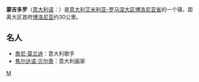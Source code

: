 {{Infobox Settlement
| name = 蒙吉多罗<br/>Monghidoro
| image_skyline = 
| imagesize = 
| image_caption = 
| image_flag = 
| image_shield = 
| pushpin_map = Italy
| pushpin_label_position = bottom
| subdivision_type = 国家
| subdivision_name = {{ITA}}
| subdivision_type1 = [[意大利行政区划|大区]]
| subdivision_name1 = [[艾米利亚-罗马涅大区|艾米利亚-罗马涅大区]]
| subdivision_type2 = [[意大利行政区划|省]]
| subdivision_name2 =  [[博洛尼亚省|博洛尼亚省]]
| elevation_m = 841
| elevation_ft = 
| area_total_km2 = 48.2
| population_as_of = 2004年
| population_total = 3905
| population_density_km2 = auto
| timezone = [[CET|CET]]
| utc_offset = +1
| timezone_DST = [[CEST|CEST]]
| utc_offset_DST = +2
| website = [https://web.archive.org/web/20060818065730/http://www.comune.monghidoro.bo.it/ www.comune.monghidoro.bo.it] 
}}
'''蒙吉多罗'''（[[意大利语|意大利语]]：'''{{lang|it|Monghidoro}}'''）是[[意大利|意大利]][[艾米利亚-罗马涅大区|艾米利亚-罗马涅大区]][[博洛尼亚省|博洛尼亚省]]的一个镇，距离大区首府[[博洛尼亚|博洛尼亚]]约30公里。

==名人==
*[[詹尼·莫兰迪|詹尼·莫兰迪]]：意大利歌手
*[[焦尔达诺·贝尔蒂|焦尔达诺·贝尔蒂]]：意大利画家

{{博洛尼亞省市鎮}}
{{normdaten}}
{{Italy-geo-stub}}

[[Category:博洛尼亚广域市市镇|M]]